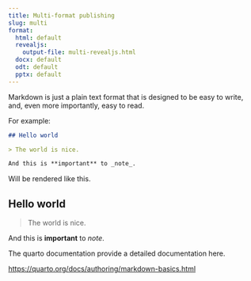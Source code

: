 ```yaml
---
title: Multi-format publishing
slug: multi
format:
  html: default
  revealjs:
    output-file: multi-revealjs.html
  docx: default
  odt: default
  pptx: default
---
```


Markdown is just a plain text format that is designed to be easy to write, and, even more importantly, easy to read.

For example:

```md
## Hello world

> The world is nice.

And this is **important** to _note_.
```

Will be rendered like this.

## Hello world

> The world is nice.

And this is **important** to _note_.

The quarto documentation provide a detailed documentation here.

<https://quarto.org/docs/authoring/markdown-basics.html>
